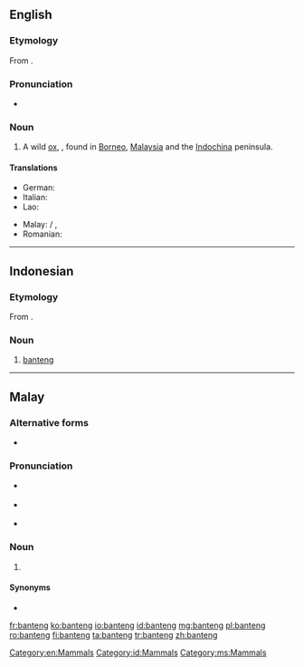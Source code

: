 ==English==
{{wikipedia}}

===Etymology===
From {{etyl|ms}} {{term|banteng|lang=ms}}.

===Pronunciation===
* {{IPA|/ˈbantɛŋ/}}

===Noun===
{{en-noun}}

# A wild [[ox]], {{taxlink|Bos javanicus|species}}, found in [[Borneo]], [[Malaysia]] and the [[Indochina]] peninsula.

====Translations====
{{trans-top|Bos javanicus}}
* German: {{t-|de|Banteng}}
* Italian: {{t-|it|banteng}}
* Lao: {{t-|lo|ງົວແດງ|tr=ngua dëng|sc=Laoo}}
{{trans-mid}}
* Malay: {{t-|ms|banting}} / {{t-|ms|banteng}}, {{t-|ms|tembadau}}
* Romanian: {{t+|ro|banteng|m}}
{{trans-bottom}}
[[Category:en:Mammals]]

----

==Indonesian==
{{wikipedia|lang=id}}

===Etymology===
From {{etyl|ms|id}} {{term|banting|lang=ms}}.

===Noun===
{{head|id|noun}}

# [[#English|banteng]] {{taxlink|Bos javanicus|species}}

[[Category:id:Mammals]]

----

==Malay==

===Alternative forms===
* {{l|ms|banting}}

===Pronunciation===
* {{a|Johor-Selangor}} {{IPA|/banteŋ/|lang=ms}}
* {{a|Riau-Lingga}} {{IPA|/bantɪŋ/|lang=ms}}
* {{rhymes|anteŋ|teŋ|eŋ|lang=ms}}

===Noun===
{{head|ms|noun}}

# {{alternative form of|{{l|ms|banting}}|lang=ms}}

====Synonyms====
* {{l|ms|tembadau}}

[[Category:ms:Mammals]]

[[fr:banteng]]
[[ko:banteng]]
[[io:banteng]]
[[id:banteng]]
[[mg:banteng]]
[[pl:banteng]]
[[ro:banteng]]
[[fi:banteng]]
[[ta:banteng]]
[[tr:banteng]]
[[zh:banteng]]